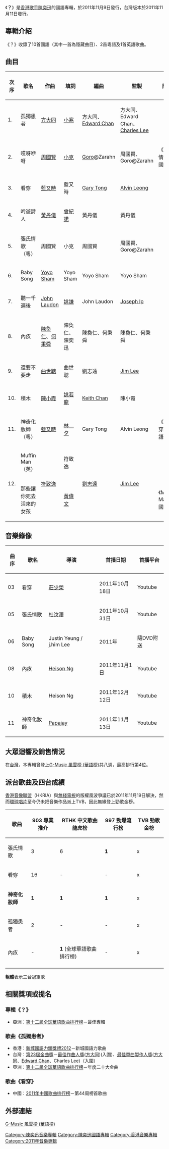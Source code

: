 {{Infobox album
| name       = ？
| type       = 專輯
| artist     = [[陳奕迅|陳奕迅]]
| cover      = EASON CHAN - Question Mark.jpeg
| recorded   = 2011年
| released   = {{flagicon|HK}} 2011年11月9日<br />{{flagicon|Taiwan}} 2011年11月11日<br />{{flagicon|CHN}} 2011年11月25日
| genre      = 國語流行 + 粤语流行
| label      = {{flagicon|HK}} '''EAS Music Ltd'''、[[新藝寶|新藝寶]] <br />{{flagicon|Taiwan}} [[环球唱片_(台湾)|环球唱片 (台湾)]]<br />{{flagicon|CHN}} 星外星唱片、[[正东唱片|正东唱片（上海）]]
<!-- 未知參數 | number     = 8898052 -->
| length     = 
| producer   = 
| reviews    = 
| prev_title = [[Stranger_Under_My_Skin|Stranger Under My Skin]]
| prev_year  = 2011
| next_title = [[...3mm|...3mm Remix]]
| next_year  = 2012
}}
《'''？'''》是[[香港|香港]][[歌手|歌手]][[陳奕迅|陳奕迅]]的國語專輯，於2011年11月9日發行，台灣版本於2011年11月11日發行。

== 專輯介紹 ==
《？》收錄了10首國語（其中一首為隱藏曲目）、2首粵語及1首英語歌曲。

== 曲目 ==
{| class="wikitable"
|-
!次序 || 歌名 || 作曲 || 填詞 || 編曲 || 監製 || 附註
|-
| 1. || 孤獨患者 || [[方大同|方大同]] || [[小寒_(填詞人)|小寒]] || 方大同、[[Edward_Chan|Edward Chan]] || 方大同、Edward Chan、[[Charles_Lee|Charles Lee]] || 
|-
| 2. || 哎呀咿呀 || [[周國賢|周國賢]] || [[蔣子軒|小克]] || [[黃曉暉|Goro]]@Zarahn || 周國賢、Goro@Zarahn || 《張氏情歌》國語版
|-
| 3. || 看穿 || [[藍又時|藍又時]] || 藍又時 || [[Gary_Tong|Gary Tong]] || [[Alvin_Leong|Alvin Leong]] || 
|-
| 4. || 吟遊詩人 || [[黃丹儀|黃丹儀]] || [[曾紀諾|曾紀諾]] || 黃丹儀 || 黃丹儀 || 
|-
| 5. || 張氏情歌（粵）|| 周國賢 || 小克 || 周國賢 || 周國賢、Goro@Zarahn || 
|-
| 6. || Baby Song || [[岑寧兒|Yoyo Sham]] || Yoyo Sham || Yoyo Sham || Yoyo Sham || 
|-
| 7. || 聽一千遍後 || [[John_Laudon|John Laudon]] || [[姚謙|姚謙]] || John Laudon || [[Joseph_Ip|Joseph Ip]] || 
|-
| 8. || 內疚 || [[陳奐仁|陳奐仁]]、[[何秉舜|何秉舜]] || 陳奐仁、陳奕迅 || 陳奐仁、何秉舜 || 陳奐仁、何秉舜 || 
|-
| 9. || 還要不要走 || [[曲世聰|曲世聰]] || 曲世聰 || 劉志遠 || [[Jim_Lee|Jim Lee]] || 
|-
| 10. || 積木 || [[陳小霞|陳小霞]] || [[姚若龍|姚若龍]] || [[陳輝陽|Keith Chan]] || 陳小霞 || 
|-
| 11. || 神奇化妝師（粵）|| [[藍又時|藍又時]] || [[林夕|林　夕]] || Gary Tong || Alvin Leong || 《看穿》 粵語版
|-
| rowspan = 2 | 12. || Muffin Man（英）
| rowspan = 2 | [[符致逸|符致逸]] || 符致逸
| rowspan = 2 | [[劉志遠|劉志遠]]
| rowspan = 2 | [[Jim_Lee|Jim Lee]] ||
|-
| 那些讓你死去活來的女孩 || [[黃偉文|黃偉文]] || 《Muffin Man》國語版
|}

== 音樂錄像 ==
{|class="wikitable sortable" style="text-align:center"
|-
!曲序
!歌名
!導演
!首播日期
!首播平台
|-
| 03 || 看穿 || [[莊少榮|莊少榮]] || 2011年10月18日 || Youtube
|-
| 05 || 張氏情歌 || [[杜汶澤|杜汶澤]] || 2011年10月31日 || Youtube
|-
| 06 || Baby Song || Justin Yeung / j.him Lee || 2011年 || 隨DVD附送
|-
| 08 || 內疚 || [[Heison_Ng|Heison Ng]] || 2011年11月1日 || Youtube
|-
| 10 || 積木 || Heison Ng || 2011年12月12日 || Youtube
|-
| 11 || 神奇化妝師 || [[Papajay|Papajay]] || 2011年11月13日 || Youtube
|}

==大眾迴響及銷售情況==
在[[台灣|台灣]]，本專輯曾登上[[玫瑰大眾唱片|G-Music 風雲榜 (華語榜)]]共八週，最高排行第4位。

==派台歌曲及四台成績==
[[香港音像聯盟|香港音像聯盟]]（HKRIA）與[[無綫電視|無綫電視]]的版權風波爭議已於2011年11月19日解決，然而[[環球唱片|環球唱片]]至今仍未把音樂作品派上TVB，因此無緣登上勁歌金榜。

{| class="wikitable"
|-
!歌曲||903 專業推介||RTHK 中文歌曲龍虎榜||997 勁爆流行榜||TVB 勁歌金榜
|-
| 張氏情歌 || 3 || 6 || '''1''' ||x
|-
| 看穿 || 16 || - || - ||x
|-
| '''神奇化妝師''' || '''1''' || '''1''' || '''1'''||x
|-
| 孤獨患者 || 2 || - || -||x
|-
| 內疚 || - || '''1''' (全球華語歌曲排行榜)|| -||x
|-
|}

'''粗體'''表示三台冠軍歌

==相關獎項或提名==

=== 專輯《？》===
* 亞洲：[[第十二屆全球華語歌曲排行榜|第十二屆全球華語歌曲排行榜]]－最佳專輯

=== 歌曲《孤獨患者》===
* 香港：[[2012年度新城國語力頒獎禮得獎名單|新城國語力頒獎禮2012]]－新城國語力歌曲
* 台灣：[[第23屆金曲獎|第23屆金曲獎]]－[[最佳作曲人獎_(金曲獎)|最佳作曲人獎]]([[方大同|方大同]])(入圍)、[[最佳單曲製作人獎_(金曲獎)|最佳單曲製作人獎]]([[方大同|方大同]]、[[Edward_Chan|Edward Chan]]、Charles Lee)（入圍）
* 亞洲：[[第十二屆全球華語歌曲排行榜|第十二屆全球華語歌曲排行榜]]－年度二十大金曲

=== 歌曲《看穿》===
* 中國：[[中國歌曲排行榜|2011年中國歌曲排行榜]]－第44周榜首歌曲

==外部連結==
[http://www.g-music.com.tw/GMusicBillboard1.aspx G-Music 風雲榜 (華語榜)]{{Wayback|url=http://www.g-music.com.tw/GMusicBillboard1.aspx |date=20090722190003 }}

{{陳奕迅}}

[[Category:陳奕迅音樂專輯|Category:陳奕迅音樂專輯]]
[[Category:陳奕迅國語專輯|Category:陳奕迅國語專輯]]
[[Category:香港音樂專輯|Category:香港音樂專輯]]
[[Category:2011年音樂專輯|Category:2011年音樂專輯]]